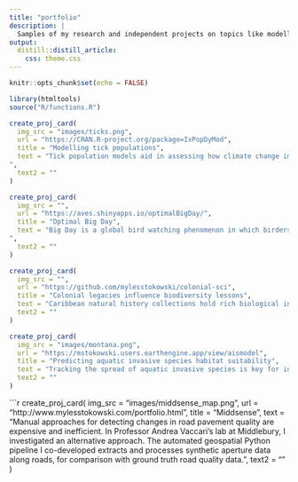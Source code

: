 ```yaml
---
title: "portfolio"
description: |
  Samples of my research and independent projects on topics like modelling tick population and infection dynamics, using remote sensing data to assess road infrastructure, and investigating biases in digital natural history collections.
output: 
  distill::distill_article:
    css: theme.css
---
```


```r
knitr::opts_chunk$set(echo = FALSE)
```


```r
library(htmltools)
source("R/functions.R")
```

```r
create_proj_card(
  img_src = "images/ticks.png",
  url = "https://CRAN.R-project.org/package=IxPopDyMod",
  title = "Modelling tick populations",
  text = "Tick population models aid in assessing how climate change impacts disease risk, and in designing tick control strategies. While models exist in the literature, source code is often unavailable, making models difficult to compare. With Middlebury Professor David Allen, I developed IxPopDyMod, a flexible R package for running such models and comparing outputs in different scenarios. More soon - we're currently drafting a manuscript presenting the package.
",
  text2 = ""
)
```


```r
create_proj_card(
  img_src = "",
  url = "https://aves.shinyapps.io/optimalBigDay/",
  title = "Optimal Big Day",
  text = "Big Day is a global bird watching phenomenon in which birders try to observe the highest possible number of species within a 24 hour period. I co-developed an R Shiny app that uses eBird data in a probablistic model to predict optimal birding routes.
",
  text2 = ""
)
```

```r
create_proj_card(
  img_src = "",
  url = "https://github.com/mylesstokowski/colonial-sci",
  title = "Colonial legacies influence biodiversity lessons",
  text = "Caribbean natural history collections hold rich biological information. They also reflect how colonial history has influenced research trajectories in the region. I tailored analyses and visualizations of biodiversity data from GBIF to address research questions posed by collaborators in Tobago and the US. This work is part of a manuscript currently in review for the invited issue of The American Naturalist, Nature, Data and Power: How hegemonies shape biological knowledge.",
  text2 = ""
)
```


```r
create_proj_card(
  img_src = "images/montana.png",
  url = "https://mstokowski.users.earthengine.app/view/aismodel",
  title = "Predicting aquatic invasive species habitat suitability",
  text = "Tracking the spread of aquatic invasive species is key for informing management plans. At the Flathead Lake Biological Station, I built a Google Earth Engine web map for running a machine learning model that predicts invasive species habitat suitability.",
  text2 = ""
)
```

```r
create_proj_card(
  img_src = "images/middsense_map.png",
  url = "http://www.mylesstokowski.com/portfolio.html",
  title = "Middsense",
  text = "Manual approaches for detecting changes in road pavement quality are expensive and inefficient. In Professor Andrea Vaccari's lab at Middlebury, I investigated an alternative approach. The automated geospatial Python pipeline I co-developed extracts and processes synthetic aperture data along roads, for comparison with ground truth road quality data.",
  text2 = ""
)
